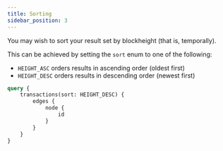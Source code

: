 ```yaml
---
title: Sorting
sidebar_position: 3
---
```


You may wish to sort your result set by blockheight (that is, temporally).

This can be achieved by setting the `sort` enum to one of the following:

- `HEIGHT_ASC` orders results in ascending order (oldest first) 
- `HEIGHT_DESC` orders results in descending order (newest first)

```graphql
query {
    transactions(sort: HEIGHT_DESC) {
        edges {
            node {
                id
            }
        }
    }
}
```


